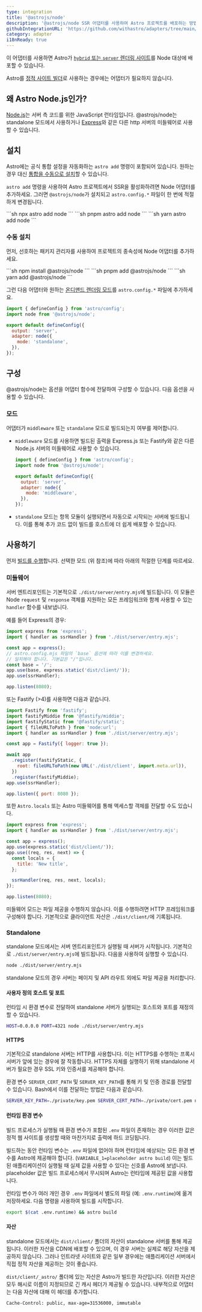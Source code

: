 ```yaml
---
type: integration
title: '@astrojs/node'
description: '@astrojs/node SSR 어댑터를 사용하여 Astro 프로젝트를 배포하는 방법을 알아보세요.'
githubIntegrationURL: 'https://github.com/withastro/adapters/tree/main/packages/node/'
category: adapter
i18nReady: true
---
```



이 어댑터를 사용하면 Astro가 [`hybrid` 또는 `server` 렌더링 사이트](/ko/basics/rendering-modes/#온디맨드-렌더링)를 Node 대상에 배포할 수 있습니다.

Astro를 [정적 사이트 빌더](/ko/basics/rendering-modes/#사전-렌더링)로 사용하는 경우에는 어댑터가 필요하지 않습니다.

## 왜 Astro Node.js인가?

[Node.js](https://nodejs.org/ko/)는 서버 측 코드를 위한 JavaScript 런타임입니다. @astrojs/node는 standalone 모드에서 사용하거나 [Express](https://expressjs.com/)와 같은 다른 http 서버의 미들웨어로 사용할 수 있습니다.

## 설치

Astro에는 공식 통합 설정을 자동화하는 `astro add` 명령이 포함되어 있습니다. 원하는 경우 대신 [통합을 수동으로 설치](#수동-설치)할 수 있습니다.

`astro add` 명령을 사용하여 Astro 프로젝트에서 SSR을 활성화하려면 Node 어댑터를 추가하세요.
그러면 `@astrojs/node`가 설치되고 `astro.config.*` 파일이 한 번에 적절하게 변경됩니다.

<PackageManagerTabs>
  <Fragment slot="npm">
  ```sh
  npx astro add node
  ```
  </Fragment>
  <Fragment slot="pnpm">
  ```sh
  pnpm astro add node
  ```
  </Fragment>
  <Fragment slot="yarn">
  ```sh
  yarn astro add node
  ```
  </Fragment>
</PackageManagerTabs>

### 수동 설치

먼저, 선호하는 패키지 관리자를 사용하여 프로젝트의 종속성에 Node 어댑터를 추가하세요.

<PackageManagerTabs>
  <Fragment slot="npm">
  ```sh
  npm install @astrojs/node
  ```
  </Fragment>
  <Fragment slot="pnpm">
  ```sh
  pnpm add @astrojs/node
  ```
  </Fragment>
  <Fragment slot="yarn">
  ```sh
  yarn add @astrojs/node
  ```
  </Fragment>
</PackageManagerTabs>

그런 다음 어댑터와 원하는 [온디맨드 렌더링 모드](/ko/basics/rendering-modes/#온디맨드-렌더링)를 `astro.config.*` 파일에 추가하세요.

```js title="astro.config.mjs" ins={2,5-8}
import { defineConfig } from 'astro/config';
import node from '@astrojs/node';

export default defineConfig({
  output: 'server',
  adapter: node({
    mode: 'standalone',
  }),
});
```

## 구성

@astrojs/node는 옵션을 어댑터 함수에 전달하여 구성할 수 있습니다. 다음 옵션을 사용할 수 있습니다.

### 모드

어댑터가 `middleware` 또는 `standalone` 모드로 빌드되는지 여부를 제어합니다.

* `middleware` 모드를 사용하면 빌드된 출력을 Express.js 또는 Fastify와 같은 다른 Node.js 서버의 미들웨어로 사용할 수 있습니다.

  ```js title="astro.config.mjs"
  import { defineConfig } from 'astro/config';
  import node from '@astrojs/node';

  export default defineConfig({
    output: 'server',
    adapter: node({
      mode: 'middleware',
    }),
  });
  ```

* `standalone` 모드는 항목 모듈이 실행되면서 자동으로 시작되는 서버에 빌드됩니다. 이를 통해 추가 코드 없이 빌드를 호스트에 더 쉽게 배포할 수 있습니다.

## 사용하기

먼저 [빌드를 수행](/ko/guides/deploy/#사이트를-로컬로-빌드)합니다. 선택한 모드 (위 참조)에 따라 아래의 적절한 단계를 따르세요.

### 미들웨어

서버 엔트리포인트는 기본적으로 `./dist/server/entry.mjs`에 빌드됩니다. 이 모듈은 Node `request` 및 `response` 객체를 지원하는 모든 프레임워크와 함께 사용할 수 있는 `handler` 함수를 내보냅니다.

예를 들어 Express의 경우:

```js title="run-server.mjs"
import express from 'express';
import { handler as ssrHandler } from './dist/server/entry.mjs';

const app = express();
// astro.config.mjs 파일의 `base` 옵션에 따라 이를 변경하세요.
// 일치해야 합니다. 기본값은 "/"입니다.
const base = '/';
app.use(base, express.static('dist/client/'));
app.use(ssrHandler);

app.listen(8080);
```

또는 Fastify (>4)를 사용하면 다음과 같습니다.

```js title="run-server.mjs"
import Fastify from 'fastify';
import fastifyMiddie from '@fastify/middie';
import fastifyStatic from '@fastify/static';
import { fileURLToPath } from 'node:url';
import { handler as ssrHandler } from './dist/server/entry.mjs';

const app = Fastify({ logger: true });

await app
  .register(fastifyStatic, {
    root: fileURLToPath(new URL('./dist/client', import.meta.url)),
  })
  .register(fastifyMiddie);
app.use(ssrHandler);

app.listen({ port: 8080 });
```

또한 `Astro.locals` 또는 Astro 미들웨어를 통해 액세스할 객체를 전달할 수도 있습니다.

```js title="run-server.mjs"
import express from 'express';
import { handler as ssrHandler } from './dist/server/entry.mjs';

const app = express();
app.use(express.static('dist/client/'));
app.use((req, res, next) => {
  const locals = {
    title: 'New title',
  };

  ssrHandler(req, res, next, locals);
});

app.listen(8080);
```

미들웨어 모드는 파일 제공을 수행하지 않습니다. 이를 수행하려면 HTTP 프레임워크를 구성해야 합니다. 기본적으로 클라이언트 자산은 `./dist/client/`에 기록됩니다.

### Standalone

standalone 모드에서는 서버 엔트리포인트가 실행될 때 서버가 시작됩니다. 기본적으로 `./dist/server/entry.mjs`에 빌드됩니다. 다음을 사용하여 실행할 수 있습니다.

```sh
node ./dist/server/entry.mjs
```

standalone 모드의 경우 서버는 페이지 및 API 라우트 외에도 파일 제공을 처리합니다.

#### 사용자 정의 호스트 및 포트

런타임 시 환경 변수로 전달하여 standalone 서버가 실행되는 호스트와 포트를 재정의할 수 있습니다.

```sh
HOST=0.0.0.0 PORT=4321 node ./dist/server/entry.mjs
```

#### HTTPS

기본적으로 standalone 서버는 HTTP를 사용합니다. 이는 HTTPS를 수행하는 프록시 서버가 앞에 있는 경우에 잘 작동합니다. HTTPS 자체를 실행하기 위해 standalone 서버가 필요한 경우 SSL 키와 인증서를 제공해야 합니다.

환경 변수 `SERVER_CERT_PATH` 및 `SERVER_KEY_PATH`를 통해 키 및 인증 경로를 전달할 수 있습니다. Bash에서 이를 전달하는 방법은 다음과 같습니다.

```bash
SERVER_KEY_PATH=./private/key.pem SERVER_CERT_PATH=./private/cert.pem node ./dist/server/entry.mjs
```

#### 런타임 환경 변수

빌드 프로세스가 실행될 때 환경 변수가 포함된 `.env` 파일이 존재하는 경우 이러한 값은 정적 웹 사이트를 생성할 때와 마찬가지로 출력에 하드 코딩됩니다.

빌드하는 동안 런타임 변수는 `.env` 파일에 없어야 하며 런타임에 예상되는 모든 환경 변수를 Astro에 제공해야 합니다.  (`VARIABLE_1=placeholder astro build`) 이는 빌드된 애플리케이션이 실행될 때 실제 값을 사용할 수 있다는 신호를 Astro에 보냅니다. placeholder 값은 빌드 프로세스에서 무시되며 Astro는 런타임에 제공된 값을 사용합니다.

런타임 변수가 여러 개인 경우 `.env` 파일에서 별도의 파일 (예: `.env.runtime`)에 옮겨 저장하세요. 다음 명령을 사용하여 빌드를 시작합니다.

```sh
export $(cat .env.runtime) && astro build
```

#### 자산

standalone 모드에서는 `dist/client/` 폴더의 자산이 standalone 서버를 통해 제공됩니다. 이러한 자산을 CDN에 배포할 수 있으며, 이 경우 서버는 실제로 해당 자산을 제공하지 않습니다. 그러나 인트라넷 사이트와 같은 일부 경우에는 애플리케이션 서버에서 직접 정적 자산을 제공하는 것이 좋습니다.

`dist/client/_astro/` 폴더에 있는 자산은 Astro가 빌드한 자산입니다. 이러한 자산은 모두 해시로 이름이 지정되므로 긴 캐시 헤더가 제공될 수 있습니다. 내부적으로 어댑터는 다음 자산에 대해 이 헤더를 추가합니다.

```
Cache-Control: public, max-age=31536000, immutable
```
